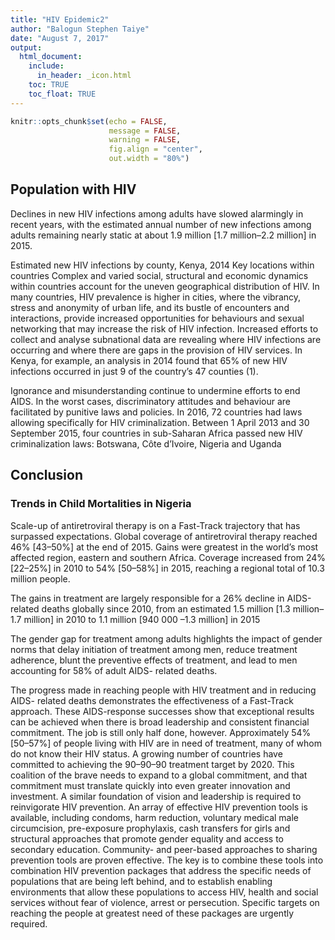```yaml
---
title: "HIV Epidemic2"
author: "Balogun Stephen Taiye"
date: "August 7, 2017"
output: 
  html_document: 
    include:
      in_header: _icon.html
    toc: TRUE
    toc_float: TRUE
---
```


```r
knitr::opts_chunk$set(echo = FALSE, 
                      message = FALSE, 
                      warning = FALSE,
                      fig.align = "center",
                      out.width = "80%")
```


<style>

back-to-top {
    position: fixed;
    bottom: 5em;
    right: -25px;
    text-decoration: none;
    color: #000000;
    background-color: #f5f5f5;
    background-image: url(../../img/top.png);
    background-repeat: no-repeat;
    font-size: 12px;
    padding: 2.3em;
    display: none;
}


#TOC {
margin-top: 150px;
}

.no-show {
margin-top: 10%;
display: none;
}

small {
color: #999;
}

</style>


## Population with HIV

Declines in new HIV infections among adults have slowed alarmingly in recent years, 
with the estimated annual number of new infections among adults remaining nearly 
static at about 1.9 million [1.7 million–2.2 million] in 2015.

Estimated new HIV infections by county, Kenya, 2014
Key locations within countries
Complex and varied social, structural and economic dynamics within countries 
account for the uneven geographical distribution of HIV. In many countries, HIV 
prevalence is higher in cities, where the vibrancy, stress and anonymity of urban 
life, and its bustle of encounters and interactions, provide increased opportunities 
for behaviours and sexual networking that may increase the risk of HIV infection. 
Increased efforts to collect and analyse subnational data are revealing where HIV 
infections are occurring and where there are gaps in the provision of HIV services. 
In Kenya, for example, an analysis in 2014 found that 65% of new HIV infections 
occurred in just 9 of the country’s 47 counties (1).

Ignorance and misunderstanding continue to undermine efforts to end AIDS. In 
the worst cases, discriminatory attitudes and behaviour are facilitated by punitive 
laws and policies. In 2016, 72 countries had laws allowing specifically for HIV 
criminalization. Between 1 April 2013 and 30 September 2015, four countries in 
sub-Saharan Africa passed new HIV criminalization laws: Botswana, Côte d’Ivoire, 
Nigeria and Uganda 



## Conclusion

### Trends in Child Mortalities in Nigeria {.tabset .tabset-fade .tabset-pills}


Scale-up of antiretroviral therapy is on a Fast-Track trajectory that has 
surpassed expectations. Global coverage of antiretroviral therapy reached 46% 
[43–50%] at the end of 2015. Gains were greatest in the world’s most affected 
region, eastern and southern Africa. Coverage increased from 24% [22–25%] in 
2010 to 54% [50–58%] in 2015, reaching a regional total of 10.3 million people. 

The gains in treatment are largely responsible for a 26% decline in AIDS-related 
deaths globally since 2010, from an estimated 1.5 million [1.3 million–1.7 million] in 2010 to 1.1 million [940 000 –1.3 million] in 2015

The gender gap for treatment among adults highlights the impact of gender norms 
that delay initiation of treatment among men, reduce treatment adherence, blunt the 
preventive effects of treatment, and lead to men accounting for 58% of adult AIDS-
related deaths.

The progress made in reaching people with HIV treatment and in reducing AIDS-
related deaths demonstrates the effectiveness of a Fast-Track approach. These 
AIDS-response successes show that exceptional results can be achieved when 
there is broad leadership and consistent financial commitment.
The job is still only half done, however. Approximately 54% [50–57%] of people 
living with HIV are in need of treatment, many of whom do not know their 
HIV status. A growing number of countries have committed to achieving the 
90–90–90 treatment target by 2020. This coalition of the brave needs to expand 
to a global commitment, and that commitment must translate quickly into even 
greater innovation and investment. 
A similar foundation of vision and leadership is required to reinvigorate HIV 
prevention. An array of effective HIV prevention tools is available, including 
condoms, harm reduction, voluntary medical male circumcision, pre-exposure 
prophylaxis, cash transfers for girls and structural approaches that promote 
gender equality and access to secondary education. Community- and peer-based 
approaches to sharing prevention tools are proven effective. The key is to combine these tools into combination HIV prevention packages 
that address the specific needs of populations that are being left behind, and 
to establish enabling environments that allow these populations to access 
HIV, health and social services without fear of violence, arrest or persecution. 
Specific targets on reaching the people at greatest need of these packages are 
urgently required.


